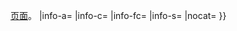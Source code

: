 <includeonly>{{userbox
|id={{formatnum:{{{1|0}}}}}
|id-a={{{id-a|center}}}
|id-c={{{id-c|black}}}
|id-fc={{{id-fc|#FFFFCC}}}
|id-s={{{id-s|12}}}
|info=這個用户{{#ifeq:{{{1|0}}}|0|没有为[[中文维基百科]]创建过|为[[中文维基百科]]创建了{{formatnum:{{{1|}}}}}篇}}[[Help:页面名称|页面]]。
|info-a={{{info-a|left}}}
|info-c={{{info-c|#FFFFCC}}}
|info-fc={{{info-fc|black}}}
|info-s={{{info-s|10}}}
|nocat={{{nocat|}}}
}}</includeonly><noinclude>{{documentation}}</noinclude>